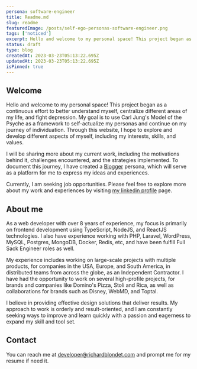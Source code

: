 ```yaml
---
persona: software-engineer
title: Readme.md
slug: readme
featuredImage: /posts/self-ego-personas-software-engineer.png
tags: ['noticed']
excerpt: Hello and welcome to my personal space! This project began as a continuous effort to better understand myself, centralize different areas of my life, and fight depression. My goal is to use Carl Jung's Model of the Psyche as a framework to self-actualize my personas and continue on my journey of individuation. Through this website, I hope to explore and develop different aspects of myself, including my interests, skills, and values. 
status: draft
type: blog
createdAt: 2023-03-23T05:13:22.695Z
updatedAt: 2023-03-23T05:13:22.695Z
isPinned: true
---
```


## Welcome

Hello and welcome to my personal space! This project began as a continuous effort to better understand myself, centralize different areas of my life, and fight depression. My goal is to use Carl Jung's Model of the Psyche as a framework to self-actualize my personas and continue on my journey of individuation. Through this website, I hope to explore and develop different aspects of myself, including my interests, skills, and values. 

I will be sharing more about my current work, including the motivations behind it, challenges encountered, and the strategies implemented. To document this journey, I have created a <a href="/as/blogger">Blogger</a> persona, which will serve as a platform for me to express my ideas and experiences.

Currently, I am seeking job opportunities. Please feel free to explore more about my work and experiences by visiting <a href="https://www.linkedin.com/in/richardblondet/" target="_blank">my linkedin profile</a> page.

## About me 

As a web developer with over 8 years of experience, my focus is primarily on frontend development using TypeScript, NodeJS, and ReactJS technologies. I also have  experience working with PHP, Laravel, WordPress, MySQL, Postgres, MongoDB, Docker, Redis, etc, and have been fulfill Full Sack Engineer roles as well.

My experience includes working on large-scale projects with multiple products, for companies in the USA, Europe, and South America, in distributed teams from across the globe, as an Independent Contractor.  I have had the opportunity to work on several high-profile projects, for brands and companies like Domino's Pizza, Stoli and Rica, as well as collaborations for brands such as Disney, WebMD, and Toptal.

I believe in providing effective design solutions that deliver results. My approach to work is orderly and result-oriented, and I am constantly seeking ways to improve and learn quickly with a passion and eagerness to expand my skill and tool set.

## Contact 

You can reach me at <a href="mailto:developer@richardblondet.com">developer@richardblondet.com</a> and prompt me for my resume if need it.
